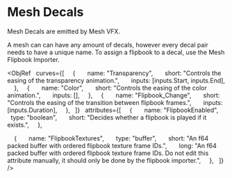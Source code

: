 

# Mesh Decals

Mesh Decals are emitted by Mesh VFX.

A mesh can can have any amount of decals, however every decal pair needs to have a unique name.
To assign a flipbook to a decal, use the Mesh Flipbook Importer.

<ObjRef
  curves={[
    {
      name: "Transparency",
      short: "Controls the easing of the transparency animation.",
      inputs: [inputs.Start, inputs.End],
    },
    {
      name: "Color",
      short: "Controls the easing of the color animation.",
      inputs: [],
    },
    {
      name: "Flipbook_Change",
      short: "Controls the easing of the transition between flipbook frames.",
      inputs: [inputs.Duration],
    },
  ]}
  attributes={[
    {
      name: "FlipbookEnabled",
      type: "boolean",
      short: "Decides whether a flipbook is played if it exists.",
    },

    {
      name: "FlipbookTextures",
      type: "buffer",
      short: "An f64 packed buffer with ordered flipbook texture frame IDs.",
      long: "An f64 packed buffer with ordered flipbook texture frame IDs. Do not edit this attribute manually, it should only be done by the flipbook importer.",
    },
  ]}
/>

